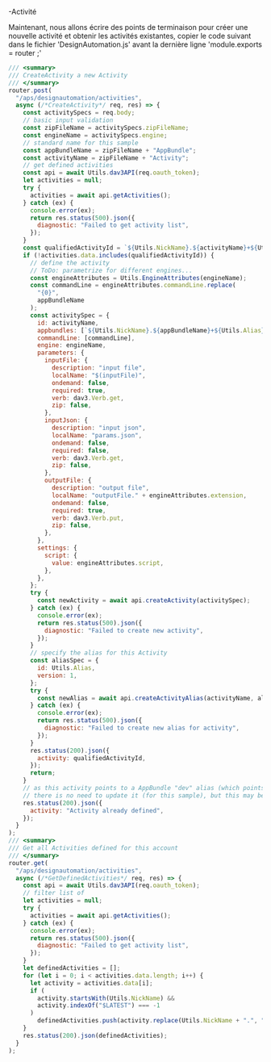 -Activité

Maintenant, nous allons écrire des points de terminaison pour créer une nouvelle activité et obtenir les activités existantes, copier le code suivant dans le fichier 'DesignAutomation.js' avant la dernière ligne 'module.exports = router ;'

```js title=routes/DesignAutomation.js
/// <summary>
/// CreateActivity a new Activity
/// </summary>
router.post(
  "/aps/designautomation/activities",
  async (/*CreateActivity*/ req, res) => {
    const activitySpecs = req.body;
    // basic input validation
    const zipFileName = activitySpecs.zipFileName;
    const engineName = activitySpecs.engine;
    // standard name for this sample
    const appBundleName = zipFileName + "AppBundle";
    const activityName = zipFileName + "Activity";
    // get defined activities
    const api = await Utils.dav3API(req.oauth_token);
    let activities = null;
    try {
      activities = await api.getActivities();
    } catch (ex) {
      console.error(ex);
      return res.status(500).json({
        diagnostic: "Failed to get activity list",
      });
    }
    const qualifiedActivityId = `${Utils.NickName}.${activityName}+${Utils.Alias}`;
    if (!activities.data.includes(qualifiedActivityId)) {
      // define the activity
      // ToDo: parametrize for different engines...
      const engineAttributes = Utils.EngineAttributes(engineName);
      const commandLine = engineAttributes.commandLine.replace(
        "{0}",
        appBundleName
      );
      const activitySpec = {
        id: activityName,
        appbundles: [`${Utils.NickName}.${appBundleName}+${Utils.Alias}`],
        commandLine: [commandLine],
        engine: engineName,
        parameters: {
          inputFile: {
            description: "input file",
            localName: "$(inputFile)",
            ondemand: false,
            required: true,
            verb: dav3.Verb.get,
            zip: false,
          },
          inputJson: {
            description: "input json",
            localName: "params.json",
            ondemand: false,
            required: false,
            verb: dav3.Verb.get,
            zip: false,
          },
          outputFile: {
            description: "output file",
            localName: "outputFile." + engineAttributes.extension,
            ondemand: false,
            required: true,
            verb: dav3.Verb.put,
            zip: false,
          },
        },
        settings: {
          script: {
            value: engineAttributes.script,
          },
        },
      };
      try {
        const newActivity = await api.createActivity(activitySpec);
      } catch (ex) {
        console.error(ex);
        return res.status(500).json({
          diagnostic: "Failed to create new activity",
        });
      }
      // specify the alias for this Activity
      const aliasSpec = {
        id: Utils.Alias,
        version: 1,
      };
      try {
        const newAlias = await api.createActivityAlias(activityName, aliasSpec);
      } catch (ex) {
        console.error(ex);
        return res.status(500).json({
          diagnostic: "Failed to create new alias for activity",
        });
      }
      res.status(200).json({
        activity: qualifiedActivityId,
      });
      return;
    }
    // as this activity points to a AppBundle "dev" alias (which points to the last version of the bundle),
    // there is no need to update it (for this sample), but this may be extended for different contexts
    res.status(200).json({
      activity: "Activity already defined",
    });
  }
);
/// <summary>
/// Get all Activities defined for this account
/// </summary>
router.get(
  "/aps/designautomation/activities",
  async (/*GetDefinedActivities*/ req, res) => {
    const api = await Utils.dav3API(req.oauth_token);
    // filter list of
    let activities = null;
    try {
      activities = await api.getActivities();
    } catch (ex) {
      console.error(ex);
      return res.status(500).json({
        diagnostic: "Failed to get activity list",
      });
    }
    let definedActivities = [];
    for (let i = 0; i < activities.data.length; i++) {
      let activity = activities.data[i];
      if (
        activity.startsWith(Utils.NickName) &&
        activity.indexOf("$LATEST") === -1
      )
        definedActivities.push(activity.replace(Utils.NickName + ".", ""));
    }
    res.status(200).json(definedActivities);
  }
);
```
